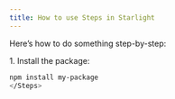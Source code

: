 ```yaml
---
title: How to use Steps in Starlight
---
```


Here’s how to do something step-by-step:

<Steps>
1. Install the package:

   ```bash
   npm install my-package
</Steps>